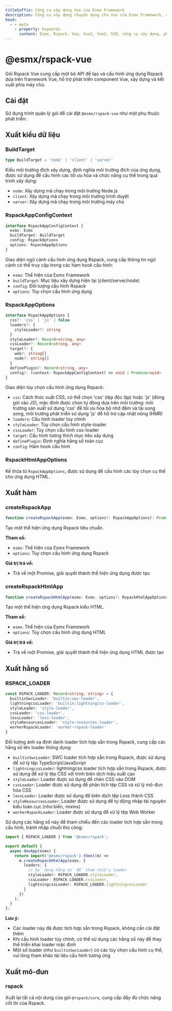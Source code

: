 ```yaml
---
titleSuffix: Công cụ xây dựng Vue của Esmx Framework
description: Công cụ xây dựng chuyên dụng cho Vue của Esmx Framework, cung cấp hỗ trợ xây dựng ứng dụng Vue 2/3 đầy đủ, bao gồm phát triển component, kết xuất SSR và tối ưu hiệu năng.
head:
  - - meta
    - property: keywords
      content: Esmx, Rspack, Vue, Vue2, Vue3, SSR, công cụ xây dựng, phát triển component, kết xuất phía máy chủ, tối ưu hiệu năng
---
```



# @esmx/rspack-vue

Gói Rspack Vue cung cấp một bộ API để tạo và cấu hình ứng dụng Rspack dựa trên framework Vue, hỗ trợ phát triển component Vue, xây dựng và kết xuất phía máy chủ.

## Cài đặt

Sử dụng trình quản lý gói để cài đặt `@esmx/rspack-vue` như một phụ thuộc phát triển:

<PackageManagerTabs command="install @esmx/rspack-vue -D" />

## Xuất kiểu dữ liệu

### BuildTarget

```ts
type BuildTarget = 'node' | 'client' | 'server'
```

Kiểu môi trường đích xây dựng, định nghĩa môi trường đích của ứng dụng, được sử dụng để cấu hình các tối ưu hóa và chức năng cụ thể trong quá trình xây dựng:
- `node`: Xây dựng mã chạy trong môi trường Node.js
- `client`: Xây dựng mã chạy trong môi trường trình duyệt
- `server`: Xây dựng mã chạy trong môi trường máy chủ

### RspackAppConfigContext

```ts
interface RspackAppConfigContext {
  esmx: Esmx
  buildTarget: BuildTarget
  config: RspackOptions
  options: RspackAppOptions
}
```

Giao diện ngữ cảnh cấu hình ứng dụng Rspack, cung cấp thông tin ngữ cảnh có thể truy cập trong các hàm hook cấu hình:
- `esmx`: Thể hiện của Esmx Framework
- `buildTarget`: Mục tiêu xây dựng hiện tại (client/server/node)
- `config`: Đối tượng cấu hình Rspack
- `options`: Tùy chọn cấu hình ứng dụng

### RspackAppOptions

```ts
interface RspackAppOptions {
  css?: 'css' | 'js' | false
  loaders?: {
    styleLoader?: string
  }
  styleLoader?: Record<string, any>
  cssLoader?: Record<string, any>
  target?: {
    web?: string[]
    node?: string[]
  }
  definePlugin?: Record<string, any>
  config?: (context: RspackAppConfigContext) => void | Promise<void>
}
```

Giao diện tùy chọn cấu hình ứng dụng Rspack:
- `css`: Cách thức xuất CSS, có thể chọn 'css' (tệp độc lập) hoặc 'js' (đóng gói vào JS), mặc định được chọn tự động dựa trên môi trường: môi trường sản xuất sử dụng 'css' để tối ưu hóa bộ nhớ đệm và tải song song, môi trường phát triển sử dụng 'js' để hỗ trợ cập nhật nóng (HMR)
- `loaders`: Cấu hình loader tùy chỉnh
- `styleLoader`: Tùy chọn cấu hình style-loader
- `cssLoader`: Tùy chọn cấu hình css-loader
- `target`: Cấu hình tương thích mục tiêu xây dựng
- `definePlugin`: Định nghĩa hằng số toàn cục
- `config`: Hàm hook cấu hình

### RspackHtmlAppOptions

Kế thừa từ `RspackAppOptions`, được sử dụng để cấu hình các tùy chọn cụ thể cho ứng dụng HTML.

## Xuất hàm

### createRspackApp

```ts
function createRspackApp(esmx: Esmx, options?: RspackAppOptions): Promise<App>
```

Tạo một thể hiện ứng dụng Rspack tiêu chuẩn.

**Tham số:**
- `esmx`: Thể hiện của Esmx Framework
- `options`: Tùy chọn cấu hình ứng dụng Rspack

**Giá trị trả về:**
- Trả về một Promise, giải quyết thành thể hiện ứng dụng được tạo

### createRspackHtmlApp

```ts
function createRspackHtmlApp(esmx: Esmx, options?: RspackHtmlAppOptions): Promise<App>
```

Tạo một thể hiện ứng dụng Rspack kiểu HTML.

**Tham số:**
- `esmx`: Thể hiện của Esmx Framework
- `options`: Tùy chọn cấu hình ứng dụng HTML

**Giá trị trả về:**
- Trả về một Promise, giải quyết thành thể hiện ứng dụng HTML được tạo

## Xuất hằng số
### RSPACK_LOADER

```ts
const RSPACK_LOADER: Record<string, string> = {
  builtinSwcLoader: 'builtin:swc-loader',
  lightningcssLoader: 'builtin:lightningcss-loader',
  styleLoader: 'style-loader',
  cssLoader: 'css-loader',
  lessLoader: 'less-loader',
  styleResourcesLoader: 'style-resources-loader',
  workerRspackLoader: 'worker-rspack-loader'
}
```

Đối tượng ánh xạ định danh loader tích hợp sẵn trong Rspack, cung cấp các hằng số tên loader thông dụng:

- `builtinSwcLoader`: SWC loader tích hợp sẵn trong Rspack, được sử dụng để xử lý tệp TypeScript/JavaScript
- `lightningcssLoader`: lightningcss loader tích hợp sẵn trong Rspack, được sử dụng để xử lý tệp CSS với trình biên dịch hiệu suất cao
- `styleLoader`: Loader được sử dụng để chèn CSS vào DOM
- `cssLoader`: Loader được sử dụng để phân tích tệp CSS và xử lý mô-đun hóa CSS
- `lessLoader`: Loader được sử dụng để biên dịch tệp Less thành CSS
- `styleResourcesLoader`: Loader được sử dụng để tự động nhập tài nguyên kiểu toàn cục (như biến, mixins)
- `workerRspackLoader`: Loader được sử dụng để xử lý tệp Web Worker

Sử dụng các hằng số này để tham chiếu đến các loader tích hợp sẵn trong cấu hình, tránh nhập chuỗi thủ công:

```ts title="src/entry.node.ts"
import { RSPACK_LOADER } from '@esmx/rspack';

export default {
  async devApp(esmx) {
    return import('@esmx/rspack').then((m) =>
      m.createRspackHtmlApp(esmx, {
        loaders: {
          // Sử dụng hằng số để tham chiếu loader
          styleLoader: RSPACK_LOADER.styleLoader,
          cssLoader: RSPACK_LOADER.cssLoader,
          lightningcssLoader: RSPACK_LOADER.lightningcssLoader
        }
      })
    );
  }
};
```

**Lưu ý:**
- Các loader này đã được tích hợp sẵn trong Rspack, không cần cài đặt thêm
- Khi cấu hình loader tùy chỉnh, có thể sử dụng các hằng số này để thay thế triển khai loader mặc định
- Một số loader (như `builtinSwcLoader`) có các tùy chọn cấu hình cụ thể, vui lòng tham khảo tài liệu cấu hình tương ứng

## Xuất mô-đun

### rspack

Xuất lại tất cả nội dung của gói `@rspack/core`, cung cấp đầy đủ chức năng cốt lõi của Rspack.